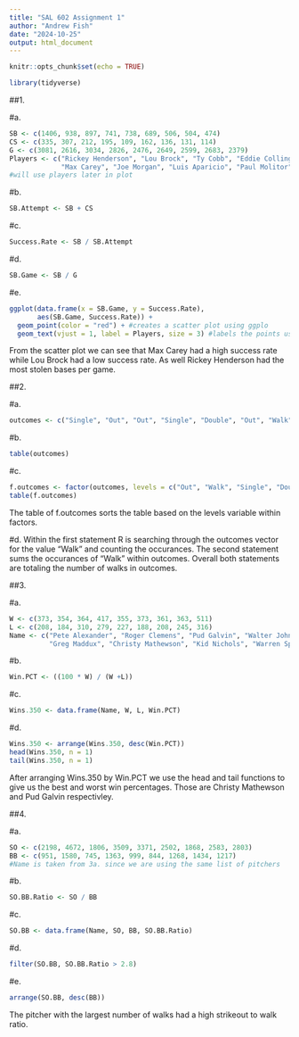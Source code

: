 ```yaml
---
title: "SAL 602 Assignment 1"
author: "Andrew Fish"
date: "2024-10-25"
output: html_document
---
```


```r
knitr::opts_chunk$set(echo = TRUE)
```

```r
library(tidyverse)
```


##1.

#a.
```r
SB <- c(1406, 938, 897, 741, 738, 689, 506, 504, 474)
CS <- c(335, 307, 212, 195, 109, 162, 136, 131, 114)
G <- c(3081, 2616, 3034, 2826, 2476, 2649, 2599, 2683, 2379)
Players <- c("Rickey Henderson", "Lou Brock", "Ty Cobb", "Eddie Collings",
             "Max Carey", "Joe Morgan", "Luis Aparicio", "Paul Molitor", "Roberto Alomar")
#will use players later in plot
```

#b.
```r
SB.Attempt <- SB + CS
```

#c.
```r
Success.Rate <- SB / SB.Attempt
```

#d.
```r
SB.Game <- SB / G
```

#e.
```r
ggplot(data.frame(x = SB.Game, y = Success.Rate),
       aes(SB.Game, Success.Rate)) +
  geom_point(color = "red") + #creates a scatter plot using ggplo
  geom_text(vjust = 1, label = Players, size = 3) #labels the points using the players vjust moves the label down below point
```

From the scatter plot we can see that Max Carey had a high success rate while Lou Brock had a low success rate. As well Rickey Henderson had the most stolen bases per game.

##2.

#a.
```r
outcomes <- c("Single", "Out", "Out", "Single", "Double", "Out", "Walk", "Out", "Single")
```

#b.
```r
table(outcomes)
```

#c.
```r
f.outcomes <- factor(outcomes, levels = c("Out", "Walk", "Single", "Double"))
table(f.outcomes)
```
The table of f.outcomes sorts the table based on the levels variable within factors.

#d.
Within the first statement R is searching through the outcomes vector for the value "Walk" and counting the occurances. The second statement sums the occurances of "Walk" within outcomes. Overall both statements are totaling the number of walks in outcomes.

##3.

#a.
```r
W <- c(373, 354, 364, 417, 355, 373, 361, 363, 511)
L <- c(208, 184, 310, 279, 227, 188, 208, 245, 316)
Name <- c("Pete Alexander", "Roger Clemens", "Pud Galvin", "Walter Johnson",
          "Greg Maddux", "Christy Mathewson", "Kid Nichols", "Warren Spahn", "Cy Young")
```

#b.
```r
Win.PCT <- ((100 * W) / (W +L))
```

#c.
```r
Wins.350 <- data.frame(Name, W, L, Win.PCT)
```

#d.
```r
Wins.350 <- arrange(Wins.350, desc(Win.PCT))
head(Wins.350, n = 1)
tail(Wins.350, n = 1)
```
After arranging Wins.350 by Win.PCT we use the head and tail functions to give us the best and worst win percentages. Those are Christy Mathewson and Pud Galvin respectivley.

##4.

#a.
```r
SO <- c(2198, 4672, 1806, 3509, 3371, 2502, 1868, 2583, 2803)
BB <- c(951, 1580, 745, 1363, 999, 844, 1268, 1434, 1217)
#Name is taken from 3a. since we are using the same list of pitchers
```

#b.
```r
SO.BB.Ratio <- SO / BB
```

#c.
```r
SO.BB <- data.frame(Name, SO, BB, SO.BB.Ratio)
```

#d.
```r
filter(SO.BB, SO.BB.Ratio > 2.8)
```

#e.
```r
arrange(SO.BB, desc(BB))
```
The pitcher with the largest number of walks had a high strikeout to walk ratio.
